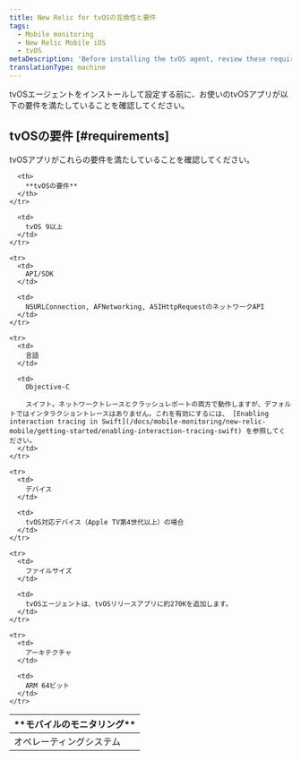 ```yaml
---
title: New Relic for tvOSの互換性と要件
tags:
  - Mobile monitoring
  - New Relic Mobile iOS
  - tvOS
metaDescription: 'Before installing the tvOS agent, review these requirements.'
translationType: machine
---
```


[](/docs/mobile-monitoring/new-relic-mobile-ios/tvos/tvos-installation-configuration)tvOSエージェントをインストールして設定する前に、お使いのtvOSアプリが以下の要件を満たしていることを確認してください。

## tvOSの要件 [#requirements]

tvOSアプリがこれらの要件を満たしていることを確認してください。

<table>
  <thead>
    <tr>
      <th width={200}>
        **モバイルのモニタリング**
      </th>

      <th>
        **tvOSの要件**
      </th>
    </tr>
  </thead>

  <tbody>
    <tr>
      <td>
        オペレーティングシステム
      </td>

      <td>
        tvOS 9以上
      </td>
    </tr>

    <tr>
      <td>
        API/SDK
      </td>

      <td>
        NSURLConnection, AFNetworking, ASIHttpRequestのネットワークAPI
      </td>
    </tr>

    <tr>
      <td>
        言語
      </td>

      <td>
        Objective-C

        スイフト。ネットワークトレースとクラッシュレポートの両方で動作しますが、デフォルトではインタラクショントレースはありません。これを有効にするには、 [Enabling interaction tracing in Swift](/docs/mobile-monitoring/new-relic-mobile/getting-started/enabling-interaction-tracing-swift) を参照してください。
      </td>
    </tr>

    <tr>
      <td>
        デバイス
      </td>

      <td>
        tvOS対応デバイス（Apple TV第4世代以上）の場合
      </td>
    </tr>

    <tr>
      <td>
        ファイルサイズ
      </td>

      <td>
        tvOSエージェントは、tvOSリリースアプリに約270Kを追加します。
      </td>
    </tr>

    <tr>
      <td>
        アーキテクチャ
      </td>

      <td>
        ARM 64ビット
      </td>
    </tr>
  </tbody>
</table>